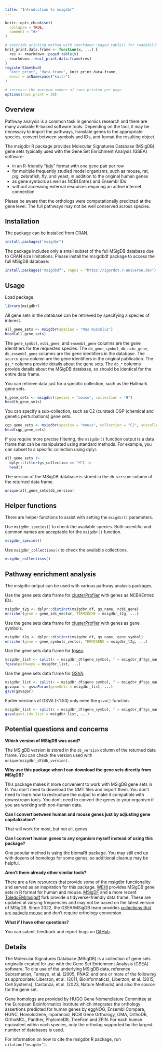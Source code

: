 ```yaml
---
title: "Introduction to msigdbr"
---
```


```r
knitr::opts_chunk$set(
  collapse = TRUE,
  comment = "#>"
)

# override printing method with rmarkdown::paged_table() for readability
knit_print.data.frame <- function(x, ...) {
  res <- rmarkdown::paged_table(x)
  rmarkdown:::knit_print.data.frame(res)
}
registerS3method(
  "knit_print", "data.frame", knit_print.data.frame,
  envir = asNamespace("knitr")
)

# increase the maximum number of rows printed per page
options(rows.print = 30)
```

## Overview

Pathway analysis is a common task in genomics research and there are many available R-based software tools.
Depending on the tool, it may be necessary to import the pathways, translate genes to the appropriate species, convert between symbols and IDs, and format the resulting object.

The msigdbr R package provides Molecular Signatures Database (MSigDB) gene sets typically used with the Gene Set Enrichment Analysis (GSEA) software:

* in an R-friendly "[tidy](https://r4ds.hadley.nz/data-tidy.html)" format with one gene pair per row
* for multiple frequently studied model organisms, such as mouse, rat, pig, zebrafish, fly, and yeast, in addition to the original human genes
* as gene symbols as well as NCBI Entrez and Ensembl IDs
* without accessing external resources requiring an active internet connection

Please be aware that the orthologs were computationally predicted at the gene level.
The full pathways may not be well conserved across species.

## Installation

The package can be installed from [CRAN](https://cran.r-project.org/package=msigdbr).

```r
install.packages("msigdbr")
```

The package includes only a small subset of the full MSigDB database due to CRAN size limitations.
Please install the msigdbdf package to access the full MSigDB database:

```r
install.packages("msigdbdf", repos = "https://igordot.r-universe.dev")
```

## Usage

Load package.

```r
library(msigdbr)
```

All gene sets in the database can be retrieved by specifying a species of interest.

```r
all_gene_sets <- msigdbr(species = "Mus musculus")
head(all_gene_sets)
```

The `gene_symbol`, `ncbi_gene`, and `ensembl_gene` columns are the gene identifiers for the requested species.
The `db_gene_symbol`, `db_ncbi_gene`, `db_ensembl_gene` columns are the gene identifiers in the database.
The `source_gene` column are the gene identifiers in the original publication.
The `gs_*` columns provide details about the gene sets.
The `db_*` columns provide details about the MSigDB database, so should be identical for the entire data frame.

You can retrieve data just for a specific collection, such as the Hallmark gene sets.

```r
h_gene_sets <- msigdbr(species = "mouse", collection = "H")
head(h_gene_sets)
```

You can specify a sub-collection, such as C2 (curated) CGP (chemical and genetic perturbations) gene sets.

```r
cgp_gene_sets <- msigdbr(species = "mouse", collection = "C2", subcollection = "CGP")
head(cgp_gene_sets)
```

If you require more precise filtering, the `msigdbr()` function output is a data frame that can be manipulated using standard methods.
For example, you can subset to a specific collection using dplyr.

```r
all_gene_sets |>
  dplyr::filter(gs_collection == "H") |>
  head()
```

The version of the MSigDB database is stored in the `db_version` column of the returned data frame.

```r
unique(all_gene_sets$db_version)
```

## Helper functions

There are helper functions to assist with setting the `msigdbr()` parameters.

Use `msigdbr_species()` to check the available species.
Both scientific and common names are acceptable for the `msigdbr()` function.

```r
msigdbr_species()
```

Use `msigdbr_collections()` to check the available collections.

```r
msigdbr_collections()
```

## Pathway enrichment analysis

The msigdbr output can be used with various pathway analysis packages.

Use the gene sets data frame for [clusterProfiler](https://bioconductor.org/packages/clusterProfiler/) with genes as NCBI/Entrez IDs.

```r
msigdbr_t2g <- dplyr::distinct(msigdbr_df, gs_name, ncbi_gene)
enricher(gene = gene_ids_vector, TERM2GENE = msigdbr_t2g, ...)
```

Use the gene sets data frame for [clusterProfiler](https://bioconductor.org/packages/clusterProfiler/) with genes as gene symbols.

```r
msigdbr_t2g <- dplyr::distinct(msigdbr_df, gs_name, gene_symbol)
enricher(gene = gene_symbols_vector, TERM2GENE = msigdbr_t2g, ...)
```

Use the gene sets data frame for [fgsea](https://bioconductor.org/packages/fgsea/).

```r
msigdbr_list <- split(x = msigdbr_df$gene_symbol, f = msigdbr_df$gs_name)
fgsea(pathways = msigdbr_list, ...)
```

Use the gene sets data frame for [GSVA](https://bioconductor.org/packages/GSVA/).

```r
msigdbr_list <- split(x = msigdbr_df$gene_symbol, f = msigdbr_df$gs_name)
gsvapar <- gsvaParam(geneSets = msigdbr_list, ...)
gsva(gsvapar)
```

Earlier versions of GSVA (<1.50) only need the `gsva()` function.

```r
msigdbr_list <- split(x = msigdbr_df$gene_symbol, f = msigdbr_df$gs_name)
gsva(gset.idx.list = msigdbr_list, ...)
```

## Potential questions and concerns

**Which version of MSigDB was used?**

The MSigDB version is stored in the `db_version` column of the returned data frame.
You can check the version used with `unique(msigdbr_df$db_version)`.

**Why use this package when I can download the gene sets directly from MSigDB?**

This package makes it more convenient to work with MSigDB gene sets in R.
You don't need to download the GMT files and import them.
You don't need to learn how to restructure the output to make it compatible with downstream tools.
You don't need to convert the genes to your organism if you are working with non-human data.

**Can I convert between human and mouse genes just by adjusting gene capitalization?**

That will work for most, but not all, genes.

**Can I convert human genes to any organism myself instead of using this package?**

One popular method is using the biomaRt package.
You may still end up with dozens of homologs for some genes, so additional cleanup may be helpful.

**Aren't there already other similar tools?**

There are a few resources that provide some of the msigdbr functionality and served as an inspiration for this package.
[WEHI](https://bioinf.wehi.edu.au/software/MSigDB/) provides MSigDB gene sets in R format for human and mouse.
[MSigDF](https://github.com/stephenturner/msigdf) and a more recent [ToledoEM/msigdf](https://github.com/ToledoEM/msigdf) fork provide a tidyverse-friendly data frame.
These are updated at varying frequencies and may not be based on the latest version of MSigDB.
Since 2022, the GSEA/MSigDB team provides [collections that are natively mouse](https://www.gsea-msigdb.org/gsea/msigdb/mouse/collections.jsp) and don't require orthology conversion.

**What if I have other questions?**

You can submit feedback and report bugs on [GitHub](https://github.com/igordot/msigdbr/issues).

## Details

The Molecular Signatures Database (MSigDB) is a collection of gene sets originally created for use with the Gene Set Enrichment Analysis (GSEA) software.
To cite use of the underlying MSigDB data, reference Subramanian, Tamayo, et al. (2005, PNAS) and one or more of the following as appropriate: Liberzon, et al. (2011, Bioinformatics), Liberzon, et al. (2015, Cell Systems), Castanza, et al. (2023, Nature Methods) and also the source for the gene set.

Gene homologs are provided by HUGO Gene Nomenclature Committee at the European Bioinformatics Institute which integrates the orthology assertions predicted for human genes by eggNOG, Ensembl Compara, HGNC, HomoloGene, Inparanoid, NCBI Gene Orthology, OMA, OrthoDB, OrthoMCL, Panther, PhylomeDB, TreeFam and ZFIN.
For each human equivalent within each species, only the ortholog supported by the largest number of databases is used.

For information on how to cite the msigdbr R package, run `citation("msigdbr")`.
